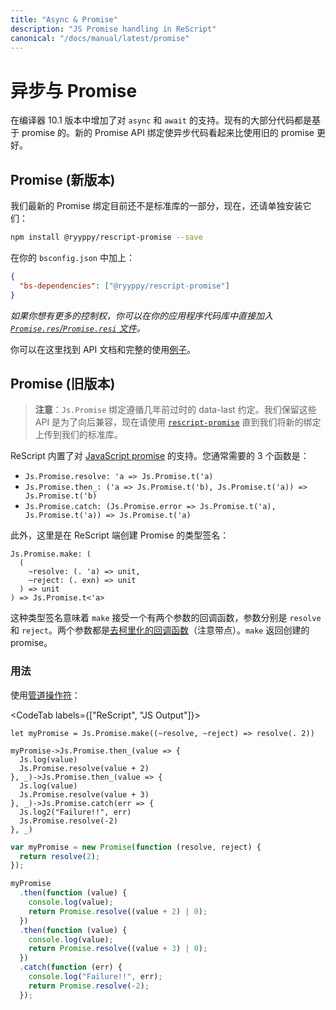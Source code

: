 ```yaml
---
title: "Async & Promise"
description: "JS Promise handling in ReScript"
canonical: "/docs/manual/latest/promise"
---
```


# 异步与 Promise

<!--
Support for `async` and `await` is added in compiler version 10.1. The majority of existing code is based on promises. The new Promise API bindings make async code look better than with old promises.
-->

在编译器 10.1 版本中增加了对 `async` 和 `await` 的支持。现有的大部分代码都是基于 promise 的。新的 Promise API 绑定使异步代码看起来比使用旧的 promise 更好。

<!--
## Promise (new)
-->
## Promise (新版本)

<!--
Our up to date Promise bindings are currently not part of the the standard library. For now, please install them separately:
-->

我们最新的 Promise 绑定目前还不是标准库的一部分，现在，还请单独安装它们：


```sh
npm install @ryyppy/rescript-promise --save
```

<!--
In your `bsconfig.json`:
-->

在你的 `bsconfig.json` 中加上：

```json
{
  "bs-dependencies": ["@ryyppy/rescript-promise"]
}
```

<!--
_Alternatively you may vendor the [`Promise.res` / `Promise.resi` files](https://github.com/ryyppy/rescript-promise/tree/master/src) files in your app codebase if you want to have more control._
-->

_如果你想有更多的控制权，你可以在你的应用程序代码库中直接加入 [`Promise.res`/`Promise.resi` 文件](https://github.com/ryyppy/rescript-promise/tree/master/src)。_

<!--
You can find the APIs and full usage examples [here](https://github.com/ryyppy/rescript-promise#usage).
-->

你可以在这里找到 API 文档和完整的使用[例子](https://github.com/ryyppy/rescript-promise#usage)。

<!--
## Promise (legacy)
-->
## Promise (旧版本)

<!--
> **Note:** The `Js.Promise` bindings are following the outdated data-last convention from a few years ago. We kept those APIs for backwards compatibility, so for now please use [`rescript-promise`](https://github.com/ryyppy/rescript-promise) until we upstream the new bindings to our standard library.
-->

> **注意**：`Js.Promise` 绑定遵循几年前过时的 data-last 约定。我们保留这些 API 是为了向后兼容，现在请使用 [`rescript-promise`](https://github.com/ryyppy/rescript-promise) 直到我们将新的绑定上传到我们的标准库。

<!--
ReScript has built-in support for [JavaScript promises](api/js/promise). The 3 functions you generally need are:
-->

ReScript 内置了对 [JavaScript promise](api/js/promise) 的支持。您通常需要的 3 个函数是：

- `Js.Promise.resolve: 'a => Js.Promise.t('a)`
- `Js.Promise.then_: ('a => Js.Promise.t('b), Js.Promise.t('a)) => Js.Promise.t('b)`
- `Js.Promise.catch: (Js.Promise.error => Js.Promise.t('a), Js.Promise.t('a)) => Js.Promise.t('a)`

<!--
Additionally, here's the type signature for creating a promise on the ReScript side:
-->

此外，这里是在 ReScript 端创建 Promise 的类型签名：

```res
Js.Promise.make: (
  (
    ~resolve: (. 'a) => unit,
    ~reject: (. exn) => unit
  ) => unit
) => Js.Promise.t<'a>
```

<!--
This type signature means that `make` takes a callback that takes 2 named arguments, `resolve` and `reject`. Both arguments are themselves [uncurried callbacks](function.md#uncurried-function) (with a dot). `make` returns the created promise.
-->

这种类型签名意味着 `make` 接受一个有两个参数的回调函数，参数分别是 `resolve` 和 `reject`。两个参数都是[去柯里化的回调函数](function.md#uncurried-function)（注意带点）。`make` 返回创建的 promise。

<!--
### Usage
-->
### 用法

<!--
Using the [pipe operator](pipe.md):
-->

使用[管道操作符](pipe.md)：

<CodeTab labels={["ReScript", "JS Output"]}>

```res example
let myPromise = Js.Promise.make((~resolve, ~reject) => resolve(. 2))

myPromise->Js.Promise.then_(value => {
  Js.log(value)
  Js.Promise.resolve(value + 2)
}, _)->Js.Promise.then_(value => {
  Js.log(value)
  Js.Promise.resolve(value + 3)
}, _)->Js.Promise.catch(err => {
  Js.log2("Failure!!", err)
  Js.Promise.resolve(-2)
}, _)
```
```js
var myPromise = new Promise(function (resolve, reject) {
  return resolve(2);
});

myPromise
  .then(function (value) {
    console.log(value);
    return Promise.resolve((value + 2) | 0);
  })
  .then(function (value) {
    console.log(value);
    return Promise.resolve((value + 3) | 0);
  })
  .catch(function (err) {
    console.log("Failure!!", err);
    return Promise.resolve(-2);
  });
```

</CodeTab>
